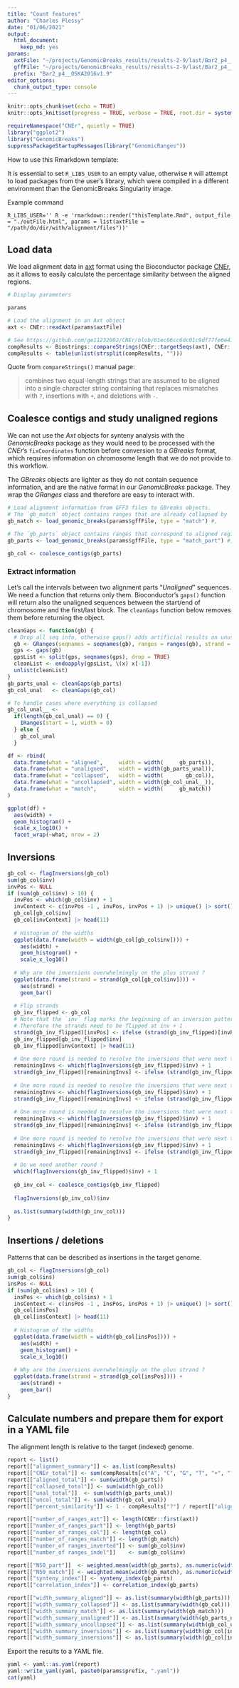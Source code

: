 ```yaml
---
title: "Count features"
author: "Charles Plessy"
date: "01/06/2021"
output: 
  html_document: 
    keep_md: yes
params:
  axtFile: "~/projects/GenomicBreaks_results/results-2-9/last/Bar2_p4__OSKA2016v1.9.axt.gz"
  gffFile: "~/projects/GenomicBreaks_results/results-2-9/last/Bar2_p4__OSKA2016v1.9.gff.gz"
  prefix: "Bar2_p4__OSKA2016v1.9"
editor_options: 
  chunk_output_type: console
---
```


```r
knitr::opts_chunk$set(echo = TRUE)
knitr::opts_knit$set(progress = TRUE, verbose = TRUE, root.dir = system2("pwd", stdout = TRUE))
```

```r
requireNamespace("CNEr", quietly = TRUE)
library("ggplot2")
library("GenomicBreaks")
suppressPackageStartupMessages(library("GenomicRanges"))
```

How to use this Rmarkdown template:

It is essential to set `R_LIBS_USER` to an empty value, otherwise `R` will
attempt to load packages from the user's library, which were compiled in a
different environment than the GenomicBreaks Singularity image.

Example command

```
R_LIBS_USER='' R -e 'rmarkdown::render("thisTemplate.Rmd", output_file = "./outFile.html", params = list(axtFile = "/path/do/dir/with/alignment/files"))'
```

Load data
---------

We load alignment data in [axt](https://genome-asia.ucsc.edu/goldenPath/help/axt.html)
format using the Bioconductor package [CNEr](https://bioconductor.org/packages/release/bioc/html/CNEr.html),
as it allows to easily calculate the percentage similarity between the aligned
regions.

```r
# Display parameters

params

# Load the alignment in an Axt object
axt <- CNEr::readAxt(params$axtFile)

# See https://github.com/ge11232002/CNEr/blob/61ec06cc6dc01c9df77fe6e41e467e8fb91633db/R/Axt-methods.R#L59-L60
compResults <- Biostrings::compareStrings(CNEr::targetSeqs(axt), CNEr::querySeqs(axt))
compResults <- table(unlist(strsplit(compResults, "")))
```

Quote from `compareStrings()` manual page:

> combines two equal-length strings that are assumed to be aligned into a single
> character string containing that replaces mismatches with `?`, insertions with
> `+`, and deletions with `-`.

Coalesce contigs and study unaligned regions
--------------------------------------------

We can not use the _Axt_ objects for synteny analysis with the _GenomicBreaks_
package as they would need to be processed with the _CNEr_'s `fixCoordinates`
function before conversion to a _GBreaks_ format, which requires information on
chromosome length that we do not provide to this workflow.

The _GBreaks_ objects are lighter as they do not contain sequence information,
and are the native format in our _GenomicBreaks_ package.  They wrap the
_GRanges_ class and therefore are easy to interact with.

```r
# Load alignment information from GFF3 files to GBreaks objects.
# The `gb_match` object contains ranges that are already collapsed by `maf-convert`.
gb_match <- load_genomic_breaks(params$gffFile, type = "match") #,      target_bsgenome = get(params$BSgenome1))

# The `gb_parts` object contains ranges that correspond to aligned regions only.  (Therefore they have a score)
gb_parts <- load_genomic_breaks(params$gffFile, type = "match_part") #, target_bsgenome = get(params$BSgenome1))

gb_col <- coalesce_contigs(gb_parts)
```

### Extract information

Let's call the intervals between two alignment parts “_Unaligned_” sequences.
We need a function that returns only them.  Bioconductor's `gaps()` function
will return also the unaligned sequences between the start/end of chromosome
and the first/last block.  The `cleanGaps` function below removes them before
returning the object.
   
```r
cleanGaps <- function(gb) {
  # Drop all seq info, otherwise gaps() adds artificial results on unused strands
  gb <- GRanges(seqnames = seqnames(gb), ranges = ranges(gb), strand = "*")
  gps <- gaps(gb)
  gpsList <- split(gps, seqnames(gps), drop = TRUE)
  cleanList <- endoapply(gpsList, \(x) x[-1])
  unlist(cleanList)
}
gb_parts_unal <- cleanGaps(gb_parts)
gb_col_unal   <- cleanGaps(gb_col)
```

```r
# To handle cases where everything is collapsed
gb_col_unal__ <-
  if(length(gb_col_unal) == 0) {
    IRanges(start = 1, width = 0)
  } else {
    gb_col_unal
  }

df <- rbind(
  data.frame(what = "aligned",     width = width(     gb_parts)),
  data.frame(what = "unaligned",   width = width(gb_parts_unal)),
  data.frame(what = "collapsed",   width = width(       gb_col)),
  data.frame(what = "uncollapsed", width = width(gb_col_unal__)),
  data.frame(what = "match",       width = width(     gb_match))
)

ggplot(df) +
  aes(width) +
  geom_histogram() +
  scale_x_log10() +
  facet_wrap(~what, nrow = 2)
```


Inversions
----------

```r
gb_col <- flagInversions(gb_col)
sum(gb_col$inv)
invPos <- NULL
if (sum(gb_col$inv) > 10) {
  invPos <- which(gb_col$inv) + 1
  invContext <- c(invPos -1 , invPos, invPos + 1) |> unique() |> sort()
  gb_col[gb_col$inv]
  gb_col[invContext] |> head(11)
  
  # Histogram of the widths
  ggplot(data.frame(width = width(gb_col[gb_col$inv]))) +
    aes(width) +
    geom_histogram() +
    scale_x_log10()
  
  # Why are the inversions overwhelmingly on the plus strand ?
  ggplot(data.frame(strand = strand(gb_col[gb_col$inv]))) +
    aes(strand) +
    geom_bar()
  
  # Flip strands
  gb_inv_flipped <- gb_col
  # Note that the `inv` flag marks the beginning of an inversion pattern of length 3
  # Therefore the strands need to be flipped at inv + 1
  strand(gb_inv_flipped)[invPos] <- ifelse (strand(gb_inv_flipped)[invPos] == "+", "-", "+")
  gb_inv_flipped[gb_inv_flipped$inv]
  gb_inv_flipped[invContext] |> head(11)
  
  # One more round is needed to resolve the inversions that were next to each other.
  remainingInvs <- which(flagInversions(gb_inv_flipped)$inv) + 1
  strand(gb_inv_flipped)[remainingInvs] <- ifelse (strand(gb_inv_flipped)[remainingInvs] == "+", "-", "+")
  
  # One more round is needed to resolve the inversions that were next to each other.
  remainingInvs <- which(flagInversions(gb_inv_flipped)$inv) + 1
  strand(gb_inv_flipped)[remainingInvs] <- ifelse (strand(gb_inv_flipped)[remainingInvs] == "+", "-", "+")
  
  # One more round is needed to resolve the inversions that were next to each other.
  remainingInvs <- which(flagInversions(gb_inv_flipped)$inv) + 1
  strand(gb_inv_flipped)[remainingInvs] <- ifelse (strand(gb_inv_flipped)[remainingInvs] == "+", "-", "+")
  
  # One more round is needed to resolve the inversions that were next to each other.
  remainingInvs <- which(flagInversions(gb_inv_flipped)$inv) + 1
  strand(gb_inv_flipped)[remainingInvs] <- ifelse (strand(gb_inv_flipped)[remainingInvs] == "+", "-", "+")
  
  # Do we need another round ?
  which(flagInversions(gb_inv_flipped)$inv) + 1
  
  gb_inv_col <- coalesce_contigs(gb_inv_flipped)
  
  flagInversions(gb_inv_col)$inv
  
  as.list(summary(width(gb_inv_col)))
}
```

Insertions / deletions
----------------------

Patterns that can be described as insertions in the target genome.

```r
gb_col <- flagInsersions(gb_col)
sum(gb_col$ins)
insPos <- NULL
if (sum(gb_col$ins) > 10) {
  insPos <- which(gb_col$ins) + 1
  insContext <- c(insPos -1 , insPos, insPos + 1) |> unique() |> sort()
  gb_col[insPos]
  gb_col[insContext] |> head(11)
  
  # Histogram of the widths
  ggplot(data.frame(width = width(gb_col[insPos]))) +
    aes(width) +
    geom_histogram() +
    scale_x_log10()
  
  # Why are the inversions overwhelmingly on the plus strand ?
  ggplot(data.frame(strand = strand(gb_col[insPos]))) +
    aes(strand) +
    geom_bar()
}
```


Calculate numbers and prepare them for export in a YAML file
------------------------------------------------------------

The alignment length is relative to the target (indexed) genome.

```r
report <- list()
report[["alignment_summary"]] <- as.list(compResults)
report[["CNEr_total"]] <- sum(compResults[c("A", "C", "G", "T", "+", "?")], na.rm = TRUE)
report[["aligned_total"]] <- sum(width(gb_parts))
report[["collapsed_total"]] <- sum(width(gb_col))
report[["unal_total"]]  <- sum(width(gb_parts_unal))
report[["uncol_total"]] <- sum(width(gb_col_unal))
report[["percent_similarity"]] <- 1 - compResults["?"] / report[["aligned_total"]]

report[["number_of_ranges_axt"]] <- length(CNEr::first(axt))
report[["number_of_ranges_part"]] <- length(gb_parts)
report[["number_of_ranges_col"]] <- length(gb_col)
report[["number_of_ranges_match"]] <- length(gb_match)
report[["number_of ranges_inverted"]] <- sum(gb_col$inv)
report[["number_of ranges_indel"]]    <- sum(gb_col$inv)

report[["N50_part"]]  <- weighted.mean(width(gb_parts), as.numeric(width(gb_parts)))
report[["N50_match"]] <- weighted.mean(width(gb_match), as.numeric(width(gb_match)))
report[["synteny_index"]] <- synteny_index(gb_parts)
report[["correlation_index"]] <- correlation_index(gb_parts)

report[["width_summary_aligned"]] <- as.list(summary(width(gb_parts)))
report[["width_summary_collapsed"]] <- as.list(summary(width(gb_col)))
report[["width_summary_match"]] <- as.list(summary(width(gb_match)))
report[["width_summary_unaligned"]] <- as.list(summary(width(gb_parts_unal)))
report[["width_summary_uncollapsed"]] <- as.list(summary(width(gb_col_unal)))
report[["width_summary_inversions"]] <- as.list(summary(width(gb_col[invPos])))
report[["width_summary_insersions"]] <- as.list(summary(width(gb_col[insPos])))
```

Export the results to a YAML file.

```r
yaml <- yaml::as.yaml(report)
yaml::write_yaml(yaml, paste0(params$prefix, ".yaml"))
cat(yaml)
```
